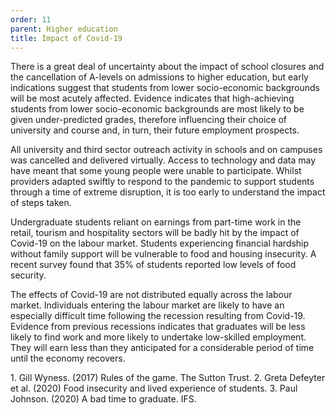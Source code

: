 ```yaml
---
order: 11
parent: Higher education
title: Impact of Covid-19
---
```


There is a great deal of uncertainty about the impact of school closures and the
cancellation of A-levels on admissions to higher education, but early
indications suggest that students from lower socio-economic backgrounds will be
most acutely affected. Evidence indicates that high-achieving students from
lower socio-economic backgrounds are most likely to be given under-predicted
grades, therefore influencing their choice of university and course and, in
turn, their future employment prospects.<FootnoteLink text="1"/>

<ResearchImage imageName="higher-education-covid-19.jpg" />

<div>

All university and third sector outreach activity in schools and on campuses was
cancelled and delivered virtually. Access to technology and data may have meant
that some young people were unable to participate. Whilst providers adapted
swiftly to respond to the pandemic to support students through a time of extreme
disruption, it is too early to understand the impact of steps taken. 

Undergraduate students reliant on earnings from part-time work in the retail,
tourism and hospitality sectors will be badly hit by the impact of Covid-19 on
the labour market. Students experiencing financial hardship without family
support will be vulnerable to food and housing insecurity. A recent survey found
that 35% of students reported low levels of food security.<FootnoteLink
text="2"/>

</div>

The effects of Covid-19 are not distributed equally across the labour market.
Individuals entering the labour market are likely to have an especially
difficult time following the recession resulting from Covid-19. Evidence from
previous recessions indicates that graduates will be less likely to find work
and more likely to undertake low-skilled employment. They will earn less than
they anticipated for a considerable period of time until the economy
recovers.<FootnoteLink text="3"/>

<Footnotes>
	1. Gill Wyness. (2017) Rules of the game. The Sutton Trust.
	2. Greta Defeyter et al. (2020) Food insecurity and lived experience of students.
	3. Paul Johnson. (2020) A bad time to graduate. IFS.
</Footnotes>
